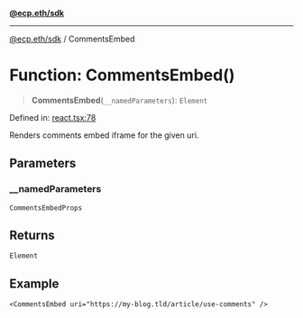 [**@ecp.eth/sdk**](/sdk-reference/react/index.mdx)

***

[@ecp.eth/sdk](/sdk-reference/react/index.mdx) / CommentsEmbed

# Function: CommentsEmbed()

> **CommentsEmbed**(`__namedParameters`): `Element`

Defined in: [react.tsx:78](https://github.com/ecp-eth/comments-monorepo/blob/main/packages/sdk/src/react.tsx#L78)

Renders comments embed iframe for the given uri.

## Parameters

### \_\_namedParameters

`CommentsEmbedProps`

## Returns

`Element`

## Example

```tsx
<CommentsEmbed uri="https://my-blog.tld/article/use-comments" />
```
